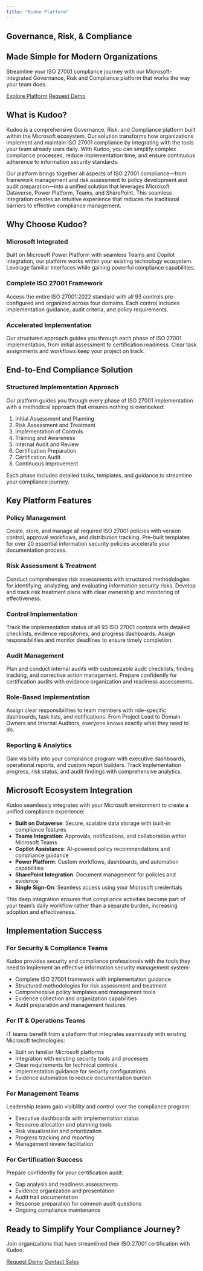 ```yaml
---
title: "Kudoo Platform"
---
```


::: {.hero-container}
::: {.container}
::: {.hero-text}
# Governance, Risk, <span class="gradient-text">& Compliance</span>
## Made Simple for Modern Organizations

Streamline your ISO 27001 compliance journey with our Microsoft-integrated Governance, Risk and Compliance platform that works the way your team does.

::: {.hero-buttons}
[Explore Platform](#features-section){.hero-btn} [Request Demo](demo.qmd){.hero-btn .secondary-btn}
:::
:::
:::
:::

::: {.container .py-5 id="about"}
## What is Kudoo?

Kudoo is a comprehensive Governance, Risk, and Compliance platform built within the Microsoft ecosystem. Our solution transforms how organizations implement and maintain ISO 27001 compliance by integrating with the tools your team already uses daily. With Kudoo, you can simplify complex compliance processes, reduce implementation time, and ensure continuous adherence to information security standards.

Our platform brings together all aspects of ISO 27001 compliance—from framework management and risk assessment to policy development and audit preparation—into a unified solution that leverages Microsoft Dataverse, Power Platform, Teams, and SharePoint. This seamless integration creates an intuitive experience that reduces the traditional barriers to effective compliance management.
:::

::: {.section .py-5 id="features-section"}
::: {.container}
## Why Choose Kudoo?

::: {.row}
::: {.col-md-4}
::: {.feature-card}
<i class="bi bi-microsoft feature-icon"></i>

### Microsoft Integrated
Built on Microsoft Power Platform with seamless Teams and Copilot integration, our platform works within your existing technology ecosystem. Leverage familiar interfaces while gaining powerful compliance capabilities.
:::
:::

::: {.col-md-4}
::: {.feature-card}
<i class="bi bi-diagram-3 feature-icon"></i>

### Complete ISO 27001 Framework
Access the entire ISO 27001:2022 standard with all 93 controls pre-configured and organized across four domains. Each control includes implementation guidance, audit criteria, and policy requirements.
:::
:::

::: {.col-md-4}
::: {.feature-card}
<i class="bi bi-clock-history feature-icon"></i>

### Accelerated Implementation
Our structured approach guides you through each phase of ISO 27001 implementation, from initial assessment to certification readiness. Clear task assignments and workflows keep your project on track.
:::
:::
:::
:::
:::

::: {.section .product-section .py-5}
::: {.container}
## End-to-End Compliance Solution

::: {.row .align-items-center}
::: {.col-lg-6}
### Structured Implementation Approach
Our platform guides you through every phase of ISO 27001 implementation with a methodical approach that ensures nothing is overlooked:

1. Initial Assessment and Planning
2. Risk Assessment and Treatment
3. Implementation of Controls
4. Training and Awareness
5. Internal Audit and Review
6. Certification Preparation
7. Certification Audit
8. Continuous Improvement

Each phase includes detailed tasks, templates, and guidance to streamline your compliance journey.
:::
::: {.col-lg-6}

:::
:::
:::
:::

::: {.section .py-5 .bg-light}
::: {.container}
## Key Platform Features

::: {.row}
::: {.col-md-6 .col-lg-4}
::: {.feature-card}
### Policy Management
Create, store, and manage all required ISO 27001 policies with version control, approval workflows, and distribution tracking. Pre-built templates for over 20 essential information security policies accelerate your documentation process.
:::
:::

::: {.col-md-6 .col-lg-4}
::: {.feature-card}
### Risk Assessment & Treatment
Conduct comprehensive risk assessments with structured methodologies for identifying, analyzing, and evaluating information security risks. Develop and track risk treatment plans with clear ownership and monitoring of effectiveness.
:::
:::

::: {.col-md-6 .col-lg-4}
::: {.feature-card}
### Control Implementation
Track the implementation status of all 93 ISO 27001 controls with detailed checklists, evidence repositories, and progress dashboards. Assign responsibilities and monitor deadlines to ensure timely completion.
:::
:::

::: {.col-md-6 .col-lg-4}
::: {.feature-card}
### Audit Management
Plan and conduct internal audits with customizable audit checklists, finding tracking, and corrective action management. Prepare confidently for certification audits with evidence organization and readiness assessments.
:::
:::

::: {.col-md-6 .col-lg-4}
::: {.feature-card}
### Role-Based Implementation
Assign clear responsibilities to team members with role-specific dashboards, task lists, and notifications. From Project Lead to Domain Owners and Internal Auditors, everyone knows exactly what they need to do.
:::
:::

::: {.col-md-6 .col-lg-4}
::: {.feature-card}
### Reporting & Analytics
Gain visibility into your compliance program with executive dashboards, operational reports, and custom report builders. Track implementation progress, risk status, and audit findings with comprehensive analytics.
:::
:::
:::
:::
:::

::: {.container .ms-integration .my-5}
## Microsoft Ecosystem Integration

Kudoo seamlessly integrates with your Microsoft environment to create a unified compliance experience:

- **Built on Dataverse**: Secure, scalable data storage with built-in compliance features
- **Teams Integration**: Approvals, notifications, and collaboration within Microsoft Teams
- **Copilot Assistance**: AI-powered policy recommendations and compliance guidance
- **Power Platform**: Custom workflows, dashboards, and automation capabilities
- **SharePoint Integration**: Document management for policies and evidence
- **Single Sign-On**: Seamless access using your Microsoft credentials

This deep integration ensures that compliance activities become part of your team's daily workflow rather than a separate burden, increasing adoption and effectiveness.
:::

::: {.section .product-section .py-5}
::: {.container}
## Implementation Success

::: {.row}
::: {.col-md-6}
::: {.feature-card}
### For Security & Compliance Teams
Kudoo provides security and compliance professionals with the tools they need to implement an effective information security management system:

- Complete ISO 27001 framework with implementation guidance
- Structured methodologies for risk assessment and treatment
- Comprehensive policy templates and management tools
- Evidence collection and organization capabilities
- Audit preparation and management features
:::
:::

::: {.col-md-6}
::: {.feature-card}
### For IT & Operations Teams
IT teams benefit from a platform that integrates seamlessly with existing Microsoft technologies:

- Built on familiar Microsoft platforms
- Integration with existing security tools and processes
- Clear requirements for technical controls
- Implementation guidance for security configurations
- Evidence automation to reduce documentation burden
:::
:::
:::

::: {.row .mt-4}
::: {.col-md-6}
::: {.feature-card}
### For Management Teams
Leadership teams gain visibility and control over the compliance program:

- Executive dashboards with implementation status
- Resource allocation and planning tools
- Risk visualization and prioritization
- Progress tracking and reporting
- Management review facilitation
:::
:::

::: {.col-md-6}
::: {.feature-card}
### For Certification Success
Prepare confidently for your certification audit:

- Gap analysis and readiness assessments
- Evidence organization and presentation
- Audit trail documentation
- Response preparation for common audit questions
- Ongoing compliance maintenance
:::
:::
:::
:::
:::

::: {.section .cta-section .py-5 id="demo"}
::: {.container}
## Ready to Simplify Your Compliance Journey?
Join organizations that have streamlined their ISO 27001 certification with Kudoo.

[Request Demo](./content/demo.qmd){.cta-btn} [Contact Sales](./content/sales.qmd){.cta-btn .ms-3}
:::
:::